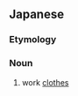 ==Japanese==
{{ja-kanjitab|し|こと|き|k3=ぎ|yomi=ok}}

===Etymology===
{{suffix|仕事|着|t1=work|t2=-wear|lang=ja|sort=しごとぎ}}

===Noun===
{{ja-noun|しごとぎ}}

# work [[clothes]]
